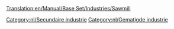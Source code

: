 [[Translation:en/Manual/Base Set/Industries/Sawmill]]

{{nl/Industrieën|image=en/Sawmill.png|name=Houtzagerij
|climates=[[nl/Manual/Klimaat#Gematigd|Gematigd]]
|accepts=[[nl/Manual/Base Set/Cargos/Hout|Hout]]
|produces=[[nl/Manual/Base Set/Cargos/Goederen|Goederen]]
|notes=Niet aanwezig in andere [[nl/Manual/Klimaat|klimaten]], maar ongeveer gelijk aan de [[nl/Manual/Base Set/Industries/Timmerhoutzagerij|timmerhoutzagerij]]
}}


{{nl/Navbox Industrieën}}
[[Category:nl/Secundaire industrie]]
[[Category:nl/Gematigde industrie]]